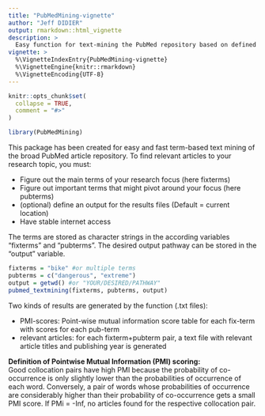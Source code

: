 ```yaml
---
title: "PubMedMining-vignette"
author: "Jeff DIDIER"
output: rmarkdown::html_vignette
description: >
  Easy function for text-mining the PubMed repository based on defined sets of terms. The relationship between fix-terms (related to your research topic) and pub-terms (terms which pivot around your research focus) is calculated using the pointwise mutual information algorithm (pmi). A text file is generated with the pmi-scores for each fixterm. Then for each collocation pairs (a fix-term + a pub-term), a text file is generated with related article titles and publishing years. Additional Author section will follow in the next version updates.
vignette: >
  %\VignetteIndexEntry{PubMedMining-vignette}
  %\VignetteEngine{knitr::rmarkdown}
  %\VignetteEncoding{UTF-8}
---
```


```r
knitr::opts_chunk$set(
  collapse = TRUE,
  comment = "#>"
)
```

```r
library(PubMedMining)
```

This package has been created for easy and fast term-based text mining of the broad PubMed article repository. To find relevant articles to your research topic, you must:  

* Figure out the main terms of your research focus (here fixterms)  
* Figure out important terms that might pivot around your focus (here pubterms)  
* (optional) define an output for the results files (Default = current location)  
* Have stable internet access  

The terms are stored as character strings in the according variables "fixterms" and "pubterms". The desired output pathway can be stored in the "output" variable.

```r
fixterms = "bike" #or multiple terms
pubterms = c("dangerous", "extreme")
output = getwd() #or "YOUR/DESIRED/PATHWAY"
pubmed_textmining(fixterms, pubterms, output)
```

Two kinds of results are generated by the function (.txt files):  

* PMI-scores: Point-wise mutual information score table for each fix-term with scores for each   pub-term  
* relevant articles: for each fixterm+pubterm pair, a text file with relevant article titles and publishing year is generated  

__Definition of Pointwise Mutual Information (PMI) scoring:__  
Good collocation pairs have high PMI because the probability of co-occurrence is only slightly lower than the probabilities of occurrence of each word. Conversely, a pair of words whose probabilities of occurrence are considerably higher than their probability of co-occurrence gets a small PMI score. If PMi = -Inf, no articles found for the respective collocation pair.
